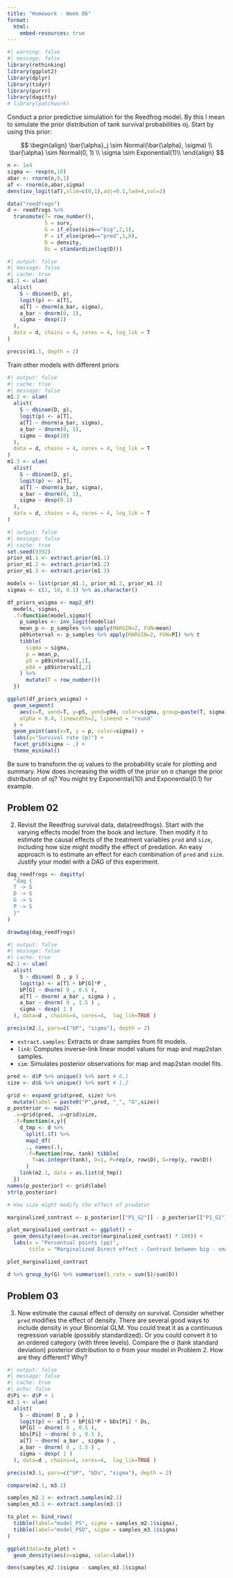 ```yaml
---
title: "Homework - Week 06"
format:
  html:
    embed-resources: true
---
```


```r
#| warning: false
#| message: false
library(rethinking)
library(ggplot2)
library(dplyr)
library(tidyr)
library(purrr)
library(dagitty)
# library(patchwork)
```

Conduct a prior predictive simulation for the Reedfrog model. By this I mean to
simulate the prior distribution of tank survival probabilities αj. Start by using this prior:

$$
\begin{align}
\bar{\alpha}_j \sim Normal(\bar{\alpha}, \sigma) \\
\bar{\alpha} \sim Normal(0, 1) \\
\sigma \sim Exponential(1)\\
\end{align}
$$
```r
n <- 1e4
sigma <- rexp(n,10)
abar <- rnorm(n,0,1)
aT <- rnorm(n,abar,sigma)
dens(inv_logit(aT),xlim=c(0,1),adj=0.1,lwd=4,col=2)
```



```r
data("reedfrogs")
d <- reedfrogs %>% 
  transmute(T= row_number(),
            S = surv,
            G = if_else(size=="big",2,1),
            P = if_else(pred=="pred",1,0),
            D = density,
            Ds = standardize(log(D)))
```

```r
#| output: false
#| message: false
#| cache: true
m1.1 <- ulam(
  alist(
    S ~ dbinom(D, p),
    logit(p) <- a[T],
    a[T] ~ dnorm(a_bar, sigma),
    a_bar ~ dnorm(0, 1),
    sigma ~ dexp(1)
  ),
  data = d, chains = 4, cores = 4, log_lik = T
)

precis(m1.1, depth = 2)
```
Train other models with different priors
```r
#| output: false
#| cache: true
#| message: false
m1.2 <- ulam(
  alist(
    S ~ dbinom(D, p),
    logit(p) <- a[T],
    a[T] ~ dnorm(a_bar, sigma),
    a_bar ~ dnorm(0, 1),
    sigma ~ dexp(10)
  ),
  data = d, chains = 4, cores = 4, log_lik = T
)
m1.3 <- ulam(
  alist(
    S ~ dbinom(D, p),
    logit(p) <- a[T],
    a[T] ~ dnorm(a_bar, sigma),
    a_bar ~ dnorm(0, 1),
    sigma ~ dexp(0.1)
  ),
  data = d, chains = 4, cores = 4, log_lik = T
)

```


```r
#| output: false
#| message: false
#| cache: true
set.seed(9392)
prior_m1.1 <- extract.prior(m1.1)
prior_m1.2 <- extract.prior(m1.2)
prior_m1.3 <- extract.prior(m1.3)
```

```r
models <- list(prior_m1.1, prior_m1.2, prior_m1.3)
sigmas <- c(1, 10, 0.1) %>% as.character()

df_priors_wsigma <- map2_df(
  models, sigmas,
  .f=function(model,sigma){
    p_samples <- inv_logit(model$a)
    mean_p <- p_samples %>% apply(MARGIN=2, FUN=mean)
    p89interval <- p_samples %>% apply(MARGIN=2, FUN=PI) %>% t
    tibble(
      sigma = sigma,
      p = mean_p,
      p5 = p89interval[,1],
      p94 = p89interval[,2]
    ) %>% 
      mutate(T = row_number())
  })
```


```r
ggplot(df_priors_wsigma) +
  geom_segment(
    aes(x=T, xend=T, y=p5, yend=p94, color=sigma, group=paste(T, sigma)), 
    alpha = 0.4, linewidth=2, lineend = "round"
  ) +
  geom_point(aes(x=T, y = p, color=sigma)) +
  labs(y="Survival rate (p)") +
  facet_grid(sigma ~ .) +
  theme_minimal()
```

Be sure to transform the αj values to the probability scale for plotting and summary.
How does increasing the width of the prior on σ change the prior distribution of αj?
You might try Exponential(10) and Exponential(0.1) for example.

## Problem 02

2. Revisit the Reedfrog survival data, data(reedfrogs). Start with the varying effects model from the book and lecture. Then modify it to estimate the causal effects of the treatment variables `pred` and `size`, including how size might modify the effect of predation. An easy approach is to estimate an effect for each combination of `pred` and `size`. Justify your model with a DAG of this experiment.

```r
dag_reedfrogs <- dagitty(
  "dag {
  T -> S
  D -> S
  G -> S
  P -> S
  }"
)

drawdag(dag_reedfrogs)

```


```r
#| output: false
#| message: false
#| cache: true
m2.1 <- ulam(
  alist(
    S ~ dbinom( D , p ) ,
    logit(p) <- a[T] + bP[G]*P ,
    bP[G] ~ dnorm( 0 , 0.5 ),
    a[T] ~ dnorm( a_bar , sigma ) ,
    a_bar ~ dnorm( 0 , 1.5 ) ,
    sigma ~ dexp( 1 )
  ), data=d , chains=4, cores=4,  log_lik=TRUE )
```
```r
precis(m2.1, pars=c("bP", "sigma"), depth = 2)
```

- `extract.samples`: Extracts or draw samples from fit models.
- `link`: Computes inverse-link linear model values for map and map2stan samples.
- `sim`: Simulates posterior observations for map and map2stan model fits.

```r
pred <- d$P %>% unique() %>% sort # 0,1
size <- d$G %>% unique() %>% sort # 1,2

grid <- expand_grid(pred, size) %>% 
  mutate(label = paste0("P",pred, "_", "G",size))
p_posterior <- map2(
  .x=grid$pred, .y=grid$size, 
  .f=function(x,y){
    d_tmp <- d %>% 
      split(.$T) %>% 
      map2_df(
      ., names(.), 
      .f=function(row, tank) tibble(
        T=as.integer(tank), D=1, P=rep(x, row$D), G=rep(y, row$D))
      )
    link(m2.1, data = as.list(d_tmp))
  })
names(p_posterior) <- grid$label
str(p_posterior)
```
```r
# How size might modify the effect of predator

marginalized_contrast <- p_posterior[["P1_G2"]] - p_posterior[["P1_G1"]]

plot_marginalized_contrast <- ggplot() +
  geom_density(aes(x=as.vector(marginalized_contrast) * 100)) +
  labs(x = "Percentual points (pp)",
       title = "Marginalized Direct effect - Contrast between big - small tadpoles (p)")

plot_marginalized_contrast
```

```r
d %>% group_by(G) %>% summarise(S_rate = sum(S)/sum(D))
```

## Problem 03

3. Now estimate the causal effect of density on survival. Consider whether `pred`
modifies the effect of density. There are several good ways to include density in
your Binomial GLM. You could treat it as a continuous regression variable (possibly standardized). Or you could convert it to an ordered category (with three levels). Compare the σ (tank standard deviation) posterior distribution to σ from your
model in Problem 2. How are they different? Why?

```r
#| output: false
#| message: false
#| cache: true
#| echo: false
d$Pi <- d$P + 1
m3.1 <- ulam(
  alist(
    S ~ dbinom( D , p ) ,
    logit(p) <- a[T] + bP[G]*P + bDs[Pi] * Ds,
    bP[G] ~ dnorm( 0 , 0.5 ),
    bDs[Pi] ~ dnorm( 0 , 0.5 ),
    a[T] ~ dnorm( a_bar , sigma ) ,
    a_bar ~ dnorm( 0 , 1.5 ) ,
    sigma ~ dexp( 1 )
  ), data=d , chains=4, cores=4,  log_lik=TRUE )
```

```r
precis(m3.1, pars=c("bP", "bDs", "sigma"), depth = 2)
```


```r
compare(m2.1, m3.1)
```


```r
samples_m2.1 <- extract.samples(m2.1)
samples_m3.1 <- extract.samples(m3.1)
```

```r
to_plot <- bind_rows(
  tibble(label="model_PS", sigma = samples_m2.1$sigma),
  tibble(label="model_PSD", sigma = samples_m3.1$sigma)
)

ggplot(data=to_plot) +
  geom_density(aes(x=sigma, color=label))
```

```r
dens(samples_m2.1$sigma - samples_m3.1$sigma)
```

